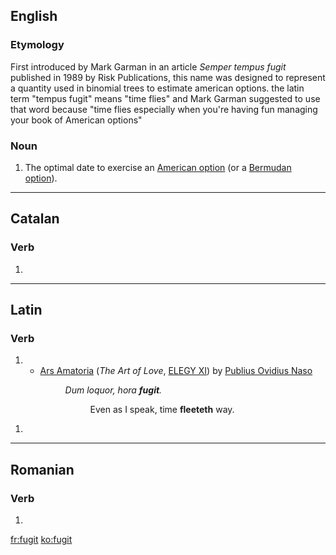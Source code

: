 ==English==

===Etymology===
First introduced by Mark Garman in an article ''Semper tempus fugit'' published in 1989 by Risk Publications, this name was designed to represent a quantity used in binomial trees to estimate american options. the latin term "tempus fugit" means "time flies" and Mark Garman suggested to use that word because "time flies especially when you're having fun managing your book of American options"

===Noun===
{{en-noun}}

# {{finance}} The optimal date to exercise an [[American option]] (or a [[Bermudan option]]).

----

==Catalan==

===Verb===
{{infl|ca|verb form}}

# {{ca-verb form of|t=past|m=ptc|fugir}}

----

==Latin==

===Verb===
{{la-verb-form|fugit}}

# {{conjugation of|fugio|fugiō|3|s|pres|act|ind|lang=la}}{{la-conj-form-gloss|fugio|3|s|pres|act|ind|usex2={{usex-gloss|[[tempus fugit|Tempus '''fugit''']].|translation=[[time flies|Time '''flies''']].}}}}
#* [[w:Ars Amatoria|Ars Amatoria]] (''The Art of Love'', [http://www.sacred-texts.com/cla/ovid/lboo/lboo17.htm ELEGY XI]) by [[w:Ovid|Publius Ovidius Naso]]
#*: ''Dum loquor, hora '''fugit'''.''
#*:: Even as I speak, time '''fleeteth''' way.

{{la-verb-form|fūgit}}

# {{conjugation of|fugio|fugiō|3|s|perf|act|ind|lang=la}}{{la-conj-form-gloss|fugio|3|s|perf|act|ind}}

----

==Romanian==

===Verb===
{{ro-past|fugi}}

# {{past participle of|fugit|lang=ro}}

[[fr:fugit]]
[[ko:fugit]]